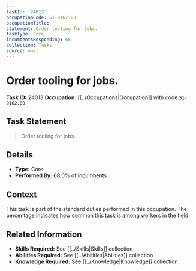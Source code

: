 ```yaml
---
taskId: '24013'
occupationCode: 51-9162.00
occupationTitle: ''
statement: Order tooling for jobs.
taskType: Core
incumbentsResponding: 68
collection: Tasks
source: onet
---
```

# Order tooling for jobs.

**Task ID:** 24013
**Occupation:** [[../Occupations|Occupation]] with code `51-9162.00`

## Task Statement

> Order tooling for jobs.

## Details

- **Type:** Core
- **Performed By:** 68.0% of incumbents

## Context

This task is part of the standard duties performed in this occupation. The percentage indicates how common this task is among workers in the field.

## Related Information

- **Skills Required:** See [[../Skills|Skills]] collection
- **Abilities Required:** See [[../Abilities|Abilities]] collection
- **Knowledge Required:** See [[../Knowledge|Knowledge]] collection

